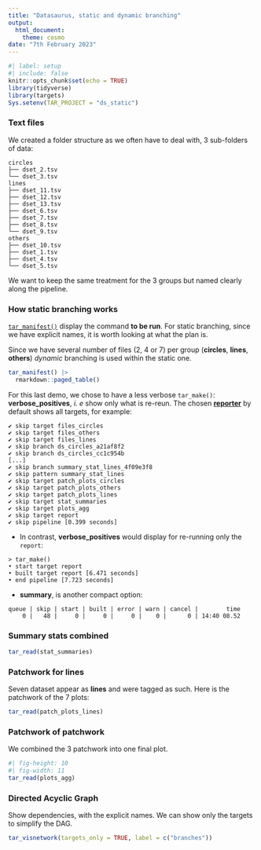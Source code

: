 ```yaml
---
title: "Datasaurus, static and dynamic branching"
output: 
  html_document:
    theme: cosmo
date: "7th February 2023"
---
```


```r
#| label: setup
#| include: false
knitr::opts_chunk$set(echo = TRUE)
library(tidyverse)
library(targets)
Sys.setenv(TAR_PROJECT = "ds_static")
```


### Text files


We created a folder structure as we often have to deal with, 3 sub-folders of data:

```
circles
├── dset_2.tsv
└── dset_3.tsv
lines
├── dset_11.tsv
├── dset_12.tsv
├── dset_13.tsv
├── dset_6.tsv
├── dset_7.tsv
├── dset_8.tsv
└── dset_9.tsv
others
├── dset_10.tsv
├── dset_1.tsv
├── dset_4.tsv
└── dset_5.tsv
```

We want to keep the same treatment for the 3 groups but named clearly along the pipeline. 

### How static branching works

[`tar_manifest()`](https://docs.ropensci.org/targets/reference/tar_manifest.html) display the command **to be run**.
For static branching, since we have explicit names, it is worth looking at what the plan is.

Since we have several number of files (2, 4 or 7) per group (**circles**, **lines**, **others**) _dynamic_ branching is used within the static one.

```r
tar_manifest() |> 
  rmarkdown::paged_table()
```


For this last demo, we chose to have a less verbose `tar_make()`: **verbose_positives**, _i. e_ show only what is re-reun. 
The chosen [**reporter**](https://docs.ropensci.org/targets/reference/tar_make.html) by default shows all targets, for example:


```
✔ skip target files_circles
✔ skip target files_others
✔ skip target files_lines
✔ skip branch ds_circles_a21af8f2
✔ skip branch ds_circles_cc1c954b
[...]
✔ skip branch summary_stat_lines_4f09e3f8
✔ skip pattern summary_stat_lines
✔ skip target patch_plots_circles
✔ skip target patch_plots_others
✔ skip target patch_plots_lines
✔ skip target stat_summaries
✔ skip target plots_agg
✔ skip target report
✔ skip pipeline [0.399 seconds]
```

- In contrast, **verbose_positives** would display for re-running only the `report`:

```
> tar_make()
• start target report
• built target report [6.471 seconds]
• end pipeline [7.723 seconds]
```

- **summary**, is another compact option:

```
queue | skip | start | built | error | warn | cancel |        time
    0 |   48 |     0 |     0 |     0 |    0 |      0 | 14:40 08.52 
```


### Summary stats combined

```r
tar_read(stat_summaries)
```


### Patchwork for lines

Seven dataset appear as **lines** and were tagged as such. Here is the patchwork of the 7 plots:

```r
tar_read(patch_plots_lines)
```



### Patchwork of patchwork

We combined the 3 patchwork into one final plot.


```r
#| fig-height: 10
#| fig-width: 11
tar_read(plots_agg)
```


### Directed Acyclic Graph

Show dependencies, with the explicit names. We can show only the targets to simplify the DAG.

```r
tar_visnetwork(targets_only = TRUE, label = c("branches"))
```


